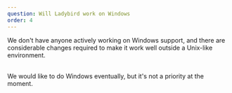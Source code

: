 ```yaml
---
question: Will Ladybird work on Windows
order: 4
---
```


We don't have anyone actively working on Windows support, and there are
considerable changes required to make it work well outside a Unix-like
environment.

<br />
We would like to do Windows eventually, but it's not a priority at the moment.

